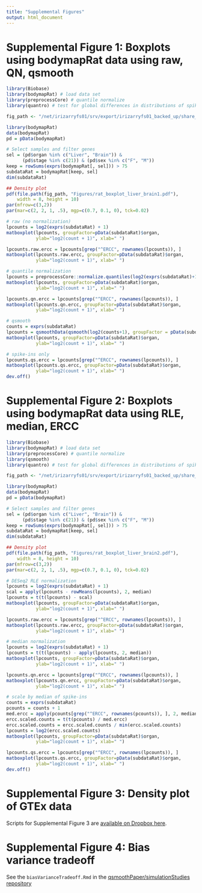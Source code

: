 ```yaml
---
title: "Supplemental Figures"
output: html_document
---
```



# Supplemental Figure 1: Boxplots using bodymapRat data using raw, QN, qsmooth

```r
library(Biobase)
library(bodymapRat) # load data set
library(preprocessCore) # quantile normalize
library(quantro) # test for global differences in distributions of spike-ins

fig_path <- "/net/irizarryfs01/srv/export/irizarryfs01_backed_up/share_root/shicks/papers/qsmooth/"

library(bodymapRat)
data(bodymapRat)
pd = pData(bodymapRat)

# Select samples and filter genes
sel = (pd$organ %in% c("Liver", "Brain")) & 
      (pd$stage %in% c(21)) & (pd$sex %in% c("F", "M"))
keep = rowSums(exprs(bodymapRat[, sel])) > 75
subdataRat = bodymapRat[keep, sel]
dim(subdataRat)

## Density plot
pdf(file.path(fig_path, "Figures/rat_boxplot_liver_brain1.pdf"), 
    width = 8, height = 10)
par(mfrow=c(3,2))
par(mar=c(2, 2, 1, .5), mgp=c(0.7, 0.1, 0), tck=0.02)

# raw (no normalization)
lpcounts = log2(exprs(subdataRat) + 1)  
matboxplot(lpcounts, groupFactor=pData(subdataRat)$organ, 
           ylab="log2(count + 1)", xlab=" ")

lpcounts.raw.ercc = lpcounts[grep("^ERCC", rownames(lpcounts)), ]
matboxplot(lpcounts.raw.ercc, groupFactor=pData(subdataRat)$organ, 
           ylab="log2(count + 1)", xlab=" ")

# quantile normalization
lpcounts = preprocessCore::normalize.quantiles(log2(exprs(subdataRat)+1))
matboxplot(lpcounts, groupFactor=pData(subdataRat)$organ, 
           ylab="log2(count + 1)", xlab=" ")

lpcounts.qn.ercc = lpcounts[grep("^ERCC", rownames(lpcounts)), ]
matboxplot(lpcounts.qn.ercc, groupFactor=pData(subdataRat)$organ, 
           ylab="log2(count + 1)", xlab=" ")

# qsmooth
counts = exprs(subdataRat)
lpcounts = qsmoothData(qsmooth(log2(counts+1), groupFactor = pData(subdataRat)$organ))
matboxplot(lpcounts, groupFactor=pData(subdataRat)$organ, 
           ylab="log2(count + 1)", xlab=" ")

# spike-ins only
lpcounts.qs.ercc = lpcounts[grep("^ERCC", rownames(lpcounts)), ]
matboxplot(lpcounts.qs.ercc, groupFactor=pData(subdataRat)$organ, 
           ylab="log2(count + 1)", xlab=" ")
dev.off()

```



# Supplemental Figure 2: Boxplots using bodymapRat data using RLE, median, ERCC

```r
library(Biobase)
library(bodymapRat) # load data set
library(preprocessCore) # quantile normalize
library(qsmooth) 
library(quantro) # test for global differences in distributions of spike-ins

fig_path <- "/net/irizarryfs01/srv/export/irizarryfs01_backed_up/share_root/shicks/papers/qsmooth/"

library(bodymapRat)
data(bodymapRat)
pd = pData(bodymapRat)

# Select samples and filter genes
sel = (pd$organ %in% c("Liver", "Brain")) & 
      (pd$stage %in% c(21)) & (pd$sex %in% c("F", "M"))
keep = rowSums(exprs(bodymapRat[, sel])) > 75
subdataRat = bodymapRat[keep, sel]
dim(subdataRat)

## Density plot
pdf(file.path(fig_path, "Figures/rat_boxplot_liver_brain2.pdf"), 
    width = 8, height = 10)
par(mfrow=c(3,2))
par(mar=c(2, 2, 1, .5), mgp=c(0.7, 0.1, 0), tck=0.02)

# DESeq2 RLE normalization 
lpcounts = log2(exprs(subdataRat) + 1)
scal = apply(lpcounts - rowMeans(lpcounts), 2, median)
lpcounts = t(t(lpcounts) - scal)
matboxplot(lpcounts, groupFactor=pData(subdataRat)$organ, 
           ylab="log2(count + 1)", xlab=" ")

lpcounts.raw.ercc = lpcounts[grep("^ERCC", rownames(lpcounts)), ]
matboxplot(lpcounts.raw.ercc, groupFactor=pData(subdataRat)$organ, 
           ylab="log2(count + 1)", xlab=" ")

# median normalization
lpcounts = log2(exprs(subdataRat) + 1)
lpcounts = t(t(lpcounts) - apply(lpcounts, 2, median))
matboxplot(lpcounts, groupFactor=pData(subdataRat)$organ, 
           ylab="log2(count + 1)", xlab=" ")

lpcounts.qn.ercc = lpcounts[grep("^ERCC", rownames(lpcounts)), ]
matboxplot(lpcounts.qn.ercc, groupFactor=pData(subdataRat)$organ, 
           ylab="log2(count + 1)", xlab=" ")

# scale by median of spike-ins
counts = exprs(subdataRat)
pcounts = counts + 1
med.ercc = apply(pcounts[grep("^ERCC", rownames(pcounts)), ], 2, median)
ercc.scaled.counts = t(t(pcounts) / med.ercc)
ercc.scaled.counts = ercc.scaled.counts / min(ercc.scaled.counts)
lpcounts = log2(ercc.scaled.counts)
matboxplot(lpcounts, groupFactor=pData(subdataRat)$organ, 
           ylab="log2(count + 1)", xlab=" ")

lpcounts.qs.ercc = lpcounts[grep("^ERCC", rownames(lpcounts)), ]
matboxplot(lpcounts.qs.ercc, groupFactor=pData(subdataRat)$organ, 
           ylab="log2(count + 1)", xlab=" ")
dev.off()

```


# Supplemental Figure 3: Density plot of GTEx data

Scripts for Supplemental Figure 3 are [available on Dropbox here](https://www.dropbox.com/sh/qs3dx36bbvcpufm/AADooxO7x0A89T6gGeH6oXvGa?dl=0). 


# Supplemental Figure 4: Bias variance tradeoff 

See the `biasVarianceTradeoff.Rmd` in the [qsmoothPaper/simulationStudies repository](https://github.com/stephaniehicks/qsmoothPaper/blob/master/scripts/simulationStudies/biasVarianceTradeoff.Rmd)

